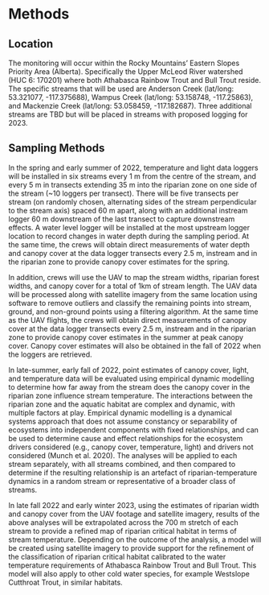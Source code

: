 # Methods

## Location
The monitoring will occur within the Rocky Mountains’ Eastern Slopes Priority Area (Alberta). Specifically the Upper McLeod River watershed (HUC 6: 170201) where both Athabasca Rainbow Trout and Bull Trout reside. The specific streams that will be used are Anderson Creek (lat/long: 53.321077, -117.375688), Wampus Creek (lat/long: 53.158748, -117.25863), and Mackenzie Creek (lat/long:  53.058459, -117.182687).  Three additional streams are TBD but will be placed in streams with proposed logging for 2023. 


## Sampling Methods
In the spring and early summer of 2022, temperature and light data loggers will be installed in six streams every 1 m from the centre of the stream, and every 5 m in transects extending 35 m into the riparian zone on one side of the stream (~10 loggers per transect). There will be five transects per stream (on randomly chosen, alternating sides of the stream perpendicular to the stream axis) spaced 60 m apart, along with an additional instream logger 60 m downstream of the last transect to capture downstream effects. A water level logger will be installed at the most upstream logger location to record changes in water depth during the sampling period. At the same time, the crews will obtain direct measurements of water depth and canopy cover at the data logger transects every 2.5 m, instream and in the riparian zone to provide canopy cover estimates for the spring. 

In addition, crews will use the UAV to map the stream widths, riparian forest widths, and canopy cover for a total of 1km of stream length. The UAV data will be processed along with satellite imagery from the same location using software to remove outliers and classify the remaining points into stream, ground, and non-ground points using a filtering algorithm. 
At the same time as the UAV flights, the crews will obtain direct measurements of canopy cover at the data logger transects every 2.5 m, instream and in the riparian zone to provide canopy cover estimates in the summer at peak canopy cover. Canopy cover estimates will also be obtained in the fall of 2022 when the loggers are retrieved. 

In late-summer, early fall of 2022, point estimates of canopy cover, light, and temperature data will be evaluated using empirical dynamic modelling to determine how far away from the stream does the canopy cover in the riparian zone influence stream temperature. The interactions between the riparian zone and the aquatic habitat are complex and dynamic, with multiple factors at play. Empirical dynamic modelling is a dynamical systems approach that does not assume constancy or separability of ecosystems into independent components with fixed relationships, and can be used to determine cause and effect relationships for the ecosystem drivers considered (e.g., canopy cover, temperature, light) and drivers not considered (Munch et al. 2020). The analyses will be applied to each stream separately, with all streams combined, and then compared to determine if the resulting relationship is an artefact of riparian-temperature dynamics in a random stream or representative of a broader class of streams.

In late fall 2022 and early winter 2023, using the estimates of riparian width and canopy cover from the UAV footage and satellite imagery, results of the above analyses will be extrapolated across the 700 m stretch of each stream to provide a refined map of riparian critical habitat in terms of stream temperature. Depending on the outcome of the analysis, a model will be created using satellite imagery to provide support for the refinement of the classification of riparian critical habitat calibrated to the water temperature requirements of Athabasca Rainbow Trout and Bull Trout. This model will also apply to other cold water species, for example Westslope Cutthroat Trout, in similar habitats.
